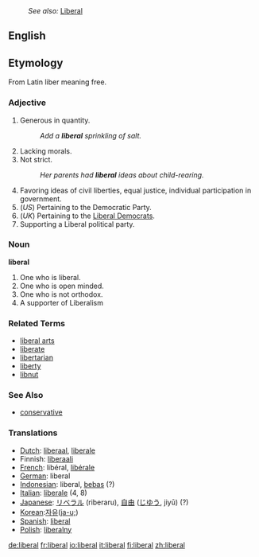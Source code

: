:''See also:'' [[Liberal]]
==English==
==Etymology==
From Latin liber meaning free.

===Adjective===

# Generous in quantity.
#: ''Add a '''liberal''' sprinkling of salt.''
# Lacking morals.
# Not strict.
#: ''Her parents had '''liberal''' ideas about child-rearing.''
# Favoring ideas of civil liberties, equal justice, individual participation in government. 
# (''US'') Pertaining to the Democratic Party.
# (''UK'') Pertaining to the [[Liberal Democrat]]s.
# Supporting a Liberal political party.
===Noun===
'''liberal'''

# One who is liberal.
# One who is open minded.
# One who is not orthodox.
# A supporter of Liberalism
===Related Terms===
*[[liberal arts]] 
*[[liberate]] 
*[[libertarian]] 
*[[liberty]] 
*[[libnut]] 

===See Also===
*[[conservative]]

=== Translations ===
*[[Dutch]]: [[liberaal]], [[liberale]]
*Finnish: [[liberaali]]
*[[French]]: libéral, [[libérale]]
*[[German]]: liberal
*[[Indonesian]]: liberal, [[bebas]] (?)
*[[Italian]]: [[liberale]] (4, 8)
*[[Japanese]]: [[リベラル]] (riberaru), [[自由]] ([[じゆう]], jiyū) (?)
*[[Korean]]:[[자유]]([[ja-u;]])
*[[Spanish]]: [[:es:liberal|liberal]]
*[[Polish]]: [[liberalny]]

[[de:liberal]]
[[fr:liberal]]
[[io:liberal]]
[[it:liberal]]
[[fi:liberal]]
[[zh:liberal]]